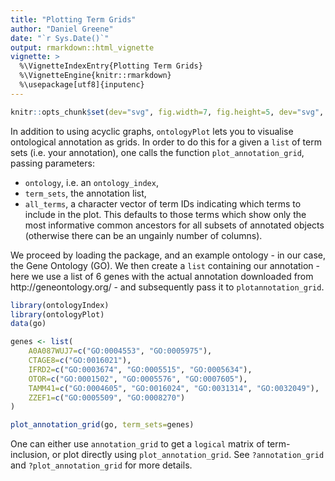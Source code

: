 ```yaml
---
title: "Plotting Term Grids"
author: "Daniel Greene"
date: "`r Sys.Date()`"
output: rmarkdown::html_vignette
vignette: >
  %\VignetteIndexEntry{Plotting Term Grids}
  %\VignetteEngine{knitr::rmarkdown}
  %\usepackage[utf8]{inputenc}
---
```

```r
knitr::opts_chunk$set(dev="svg", fig.width=7, fig.height=5, dev="svg", fig.align="center")
```

In addition to using acyclic graphs, `ontologyPlot` lets you to visualise ontological annotation as grids. In order to do this for a given a `list` of term sets (i.e. your annotation), one calls the function `plot_annotation_grid`, passing parameters:

* `ontology`, i.e. an `ontology_index`, 
* `term_sets`, the annotation list,
* `all_terms`, a character vector of term IDs indicating which terms to include in the plot. This defaults to those terms which show only the most informative common ancestors for all subsets of annotated objects (otherwise there can be an ungainly number of columns).

We proceed by loading the package, and an example ontology - in our case, the Gene Ontology (GO).  We then create a `list` containing our annotation - here we use a list of 6 genes with the actual annotation downloaded from http://geneontology.org/ - and subsequently pass it to `plotannotation_grid`. 

```r
library(ontologyIndex)
library(ontologyPlot)
data(go)

genes <- list(
	A0A087WUJ7=c("GO:0004553", "GO:0005975"),
	CTAGE8=c("GO:0016021"),
	IFRD2=c("GO:0003674", "GO:0005515", "GO:0005634"),
	OTOR=c("GO:0001502", "GO:0005576", "GO:0007605"),
	TAMM41=c("GO:0004605", "GO:0016024", "GO:0031314", "GO:0032049"),
	ZZEF1=c("GO:0005509", "GO:0008270")
)

plot_annotation_grid(go, term_sets=genes)
```

One can either use `annotation_grid` to get a `logical` matrix of term-inclusion, or plot directly using `plot_annotation_grid`. See `?annotation_grid` and `?plot_annotation_grid` for more details.
